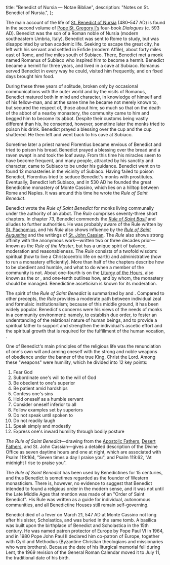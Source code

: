   title: "Benedict of Nursia — Notae Bibliae",
  description: "Notes on St. Benedict of Nursia.",
};

<Initial text="Benedict of Nursia" />

The main account of the life of [St. Benedict of Nursia](/glossary/names#benedict) (480–547 AD) is found in the second volume of [Pope St. Gregory I's](/people/saints/latin-fathers/gregory-the-great) four-book *Dialogues* (c. 593 AD). Benedict was the son of a Roman noble of Nursia (modern southeastern Umbria, Italy). Benedict was sent to Rome to study, but was disappointed by urban academic life. Seeking to escape the great city, he left with his servant and settled in Enfide (modern Affile), about forty miles east of Rome, and five miles south of Subiaco. There, Benedict met a monk named Romanus of Subiaco who inspired him to become a hermit. Benedict became a hermit for three years, and lived in a cave at Subiaco. Romanus served Benedict in every way he could, visited him frequently, and on fixed days brought him food.

During these three years of solitude, broken only by occasional communications with the outer world and by the visits of Romanus, Benedict matured both in mind and character, in knowledge of himself and of his fellow-man, and at the same time he became not merely known to, but secured the respect of, those about him; so much so that on the death of the abbot of a nearby monastery, the community came to him and begged him to become its abbot. Despite their customs being vastly different than his, he consented, however, sometime later the monks tried to poison his drink. Benedict prayed a blessing over the cup and the cup shattered. He then left and went back to his cave at Subiaco.

Sometime later a priest named Florentius became envious of Benedict and tried to poison his bread. Benedict prayed a blessing over the bread and a raven swept in and took the loaf away. From this time his miracles seem to have become frequent, and many people, attracted by his sanctity and character, came to Subiaco to be under his guidance. Benedict went on to found 12 monasteries in the vicinity of Subiaco. Having failed to poison Benedict, Florentius tried to seduce Benedict's monks with prostitutes. Eventually, Benedict left Subiaco, and in 530 AD he founded the great Benedictine monastery of Monte Cassino, which lies on a hilltop between Rome and Naples. It was around this time he wrote the *Rule of Saint Benedict*.

Benedict wrote the *Rule of Saint Benedict* for monks living communally under the authority of an abbot. The *Rule* comprises seventy-three short chapters. In chapter 73, Benedict commends the [*Rule of Saint Basil*](/people/saints/cappadocian-fathers/basil-the-great) and alludes to further authorities. He was probably aware of the Rule written by [St. Pachomius](/people/saints/desert-fathers/pachomius-the-great), and his *Rule* also shows influence by the [*Rule of Saint Augustine*](/people/saints/latin-fathers/augustine-of-hippo) and the writings of [St. John Cassian](/people/saints/early/john-cassian). The *Rule* also shows strong affinity with the anonymous work—written two or three decades prior—known as the *Rule of the Master*, but has a unique spirit of balance, moderation and reasonableness. The *Rule* consists of a twofold wisdom: spiritual (how to live a Christocentric life on earth) and administrative (how to run a monastery efficiently). More than half of the chapters describe how to be obedient and humble, and what to do when a member of the community is not. About one-fourth is on the [Liturgy of the Hours](/liturgy/rites/liturgy-of-the-hours), also known as the <Definition lang="latin" anchor="officium" text="Divine Office" /> or *<Definition lang="latin" anchor="opus-dei" text="Opus Dei" />*, and one-tenth outlines how, and by whom, the monastery should be managed. Benedictine asceticism is known for its moderation.

The spirit of the *Rule of Saint Benedict* is summarized by *<Definition lang="latin" anchor="pax" text="Pax" />* and *<Definition lang="latin" anchor="ora-et-labora" text="Ora et labora" />*. Compared to other precepts, the *Rule* provides a moderate path between individual zeal and formulaic institutionalism; because of this middle ground, it has been widely popular. Benedict's concerns were his views of the needs of monks in a community environment: namely, to establish due order, to foster an understanding of the relational nature of human beings, and to provide a spiritual father to support and strengthen the individual's ascetic effort and the spiritual growth that is required for the fulfillment of the human vocation, <Definition lang="greek" anchor="theosis" text="theosis" />.

One of Benedict's main principles of the religious life was the renunciation of one's own will and arming oneself with the strong and noble weapons of obedience under the banner of the true King, Christ the Lord. Among these "weapons" were humility, which he divided into 12 key points:

1. Fear God
2. Subordinate one's will to the will of God
3. Be obedient to one's superior
4. Be patient amid hardships
5. Confess one's sins
6. Hold oneself as a humble servant
7. Consider oneself inferior to all
8. Follow examples set by superiors
9. Do not speak until spoken to
10. Do not readily laugh
11. Speak simply and modestly
12. Express one's inward humility through bodily posture

*The Rule of Saint Benedict*—drawing from the [Apostolic Fathers](/people/saints/apostolic-fathers), [Desert Fathers](/people/saints/desert-fathers), and St. John Cassian—gives a detailed description of the Divine Office as seven daytime hours and one at night, which are associated with Psalm 119:164, "Seven times a day I praise you", and Psalm 119:62, "At midnight I rise to praise you".

The *Rule of Saint Benedict* has been used by Benedictines for 15 centuries, and thus Benedict is sometimes regarded as the founder of Western monasticism. There is, however, no evidence to suggest that Benedict intended to found a religious order in the modern sense, and it was not until the Late Middle Ages that mention was made of an "Order of Saint Benedict". His Rule was written as a guide for individual, autonomous communities, and all Benedictine Houses still remain self-governing.

Benedict died of a fever on March 21, 547 AD at Monte Cassino not long after his sister, Scholastica, and was buried in the same tomb. A basilica was built upon the birthplace of Benedict and Scholastica in the 15th century. He was named patron protector of Europe by Pope Paul VI in 1964, and in 1980 Pope John Paul II declared him co-patron of Europe, together with Cyril and Methodius (Byzantine Christian theologians and missionaries who were brothers). Because the date of his liturgical memorial fell during Lent, the 1969 revision of the General Roman Calendar moved it to July 11, the traditional date of his birth.
